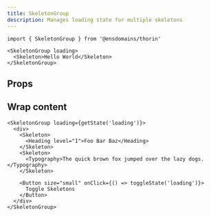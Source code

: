 ```yaml
---
title: SkeletonGroup
description: Manages loading state for multiple skeletons
---
```


```tsx
import { SkeletonGroup } from '@ensdomains/thorin'
```

```tsx expand=true live=true
<SkeletonGroup loading>
  <Skeleton>Hello World</Skeleton>
</SkeletonGroup>
```

## Props

<PropsTable sourceLink={sourceLink} types={types} />

## Wrap content

```tsx live=true
<SkeletonGroup loading={getState('loading')}>
  <div>
    <Skeleton>
      <Heading level="1">Foo Bar Baz</Heading>
    </Skeleton>
    <Skeleton>
      <Typography>The quick brown fox jumped over the lazy dogs.</Typography>
    </Skeleton>

    <Button size="small" onClick={() => toggleState('loading')}>
      Toggle Skeletons
    </Button>
  </div>
</SkeletonGroup>
```
